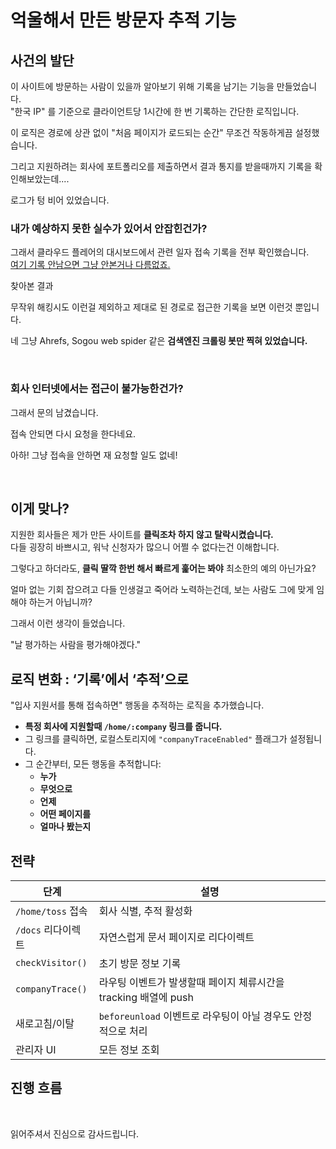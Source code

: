 
# 억울해서 만든 방문자 추적 기능

## 사건의 발단

이 사이트에 방문하는 사람이 있을까 알아보기 위해 기록을 남기는 기능을 만들었습니다.<br/>
"한국 IP" 를 기준으로 클라이언트당 1시간에 한 번 기록하는 간단한 로직입니다.

이 로직은 경로에 상관 없이 "처음 페이지가 로드되는 순간" 무조건 작동하게끔 설정했습니다.

그리고 지원하려는 회사에 포트폴리오를 제출하면서 결과 통지를 받을때까지 기록을 확인해보았는데....<br/>

<span className="flex text-xl font-semibold text-rose-500 my-10">
  로그가 텅 비어 있었습니다.
</span>

<br/>

### 내가 예상하지 못한 실수가 있어서 안잡힌건가?

그래서 클라우드 플레어의 대시보드에서 관련 일자 접속 기록을 전부 확인했습니다.<br/>
<u>여기 기록 안남으면 그냥 안본거나 다름없죠.</u>

찾아본 결과


<div className="flex justify-center my-10">
  <DocsImage src={dimg.tracking.logs}/>
</div>

무작위 해킹시도 이런걸 제외하고 제대로 된 경로로 접근한 기록을 보면 이런것 뿐입니다.

네 그냥 Ahrefs, Sogou web spider 같은 **검색엔진 크롤링 봇만 찍혀 있었습니다.**

<br/>

### 회사 인터넷에서는 접근이 불가능한건가?

그래서 문의 남겼습니다.

<div className="flex justify-center my-10">
  <DocsImage src={dimg.tracking.mail}/>
</div>

접속 안되면 다시 요청을 한다네요.

아하! 그냥 접속을 안하면 재 요청할 일도 없네!

<br/>

## 이게 맞나?

지원한 회사들은 제가 만든 사이트를 **클릭조차 하지 않고 탈락시켰습니다.**<br/>
다들 굉장히 바쁘시고, 워낙 신청자가 많으니 어쩔 수 없다는건 이해합니다.<br/>

그렇다고 하더라도, **클릭 딸깍 한번 해서 빠르게 훑어는 봐야** 최소한의 예의 아닌가요?

얼마 없는 기회 잡으려고 다들 인생걸고 죽어라 노력하는건데, 보는 사람도 그에 맞게 임해야 하는거 아닙니까?

그래서 이런 생각이 들었습니다.

<span className="flex text-xl font-semibold italic text-rose-500 my-10">
 "날 평가하는 사람을 평가해야겠다."
</span>

<br/>

## 로직 변화 : ‘기록’에서 ‘추적’으로

"입사 지원서를 통해 접속하면" 행동을 추적하는 로직을 추가했습니다.

- **특정 회사에 지원할때 `/home/:company` 링크를 줍니다.**
- 그 링크를 클릭하면, 로컬스토리지에 `"companyTraceEnabled"` 플래그가 설정됩니다.
- 그 순간부터, 모든 행동을 추적합니다:
  - **누가**
  - **무엇으로**
  - **언제**
  - **어떤 페이지를**
  - **얼마나 봤는지**

## 전략

| 단계 | 설명 |
|------|------|
| `/home/toss` 접속 | 회사 식별, 추적 활성화 |
| `/docs` 리다이렉트 | 자연스럽게 문서 페이지로 리다이렉트 |
| `checkVisitor()` | 초기 방문 정보 기록 |
| `companyTrace()` | 라우팅 이벤트가 발생할때 페이지 체류시간을 tracking 배열에 push |
| 새로고침/이탈 | `beforeunload` 이벤트로 라우팅이 아닐 경우도 안정적으로 처리 |
| 관리자 UI | 모든 정보 조회 |


## 진행 흐름

<br/>

<DocsImage src={dimg.tracking.flowchart}/>

읽어주셔서 진심으로 감사드립니다.